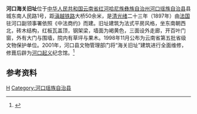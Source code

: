 {{文物保护单位
| 级别 = 省级
| 省区市 = 云南省
| 名称 = 河口海关旧址
| 图片 = [[File:Hekou_Customs_Site.jpg|250px]]
| 编号 = 
| 分类 = 
| 时代 = [[清|清]]
| 所在 = [[红河州|红河州]][[河口县|河口县]]
| 登录 = 1998年公布
}}
'''河口海关旧址'''位于[[中华人民共和国|中华人民共和国]][[云南省|云南省]][[红河哈尼族彝族自治州|红河哈尼族彝族自治州]][[河口瑶族自治县|河口瑶族自治县]]县城东南人民路1号，距[[滇越铁路|滇越铁路]]大桥50余米，是[[清|清]][[光绪|光绪]]二十三年（1897年）由[[法国|法国]]驻河口副领事署依照《中法商约》而建。旧址建筑为法式平房风格，坐东南朝西北，砖木结构，红板瓦盖顶，钢架梁，墙面为褐黄色，三面设外走廊，开百叶门窗，外有大门与围墙，院内有草坪与果木。1998年11月公布为云南省第五批省级文物保护单位。2001年，河口县文物管理部门将“海关旧址”建筑进行全面维修，修葺后辟为[[河口起义|河口起义]]纪念馆。<ref>{{cite web | language = zh-cn | publisher = 河口县人民政府 | title = 河口海关旧址 | url = http://www.hk.hh.gov.cn/info/1146/2507.htm | date = 2014-06-24 | accessdate = 2015-10-06 | deadurl = yes | archiveurl = https://web.archive.org/web/20151006221157/http://www.hk.hh.gov.cn/info/1146/2507.htm | archivedate = 2015-10-06 }}</ref>
==参考资料==
{{reflist}}

[[Category:清朝海关|H]]
[[Category:河口瑶族自治县|Category:河口瑶族自治县]]